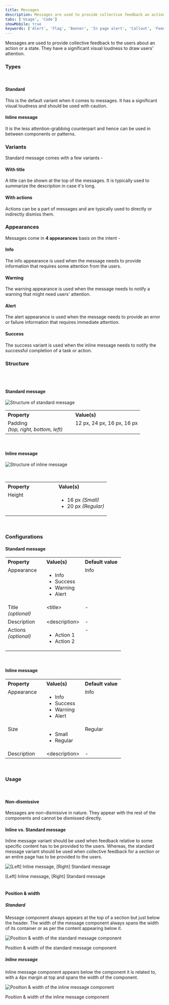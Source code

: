```yaml
---
title: Messages
description: Messages are used to provide collective feedback an action or a state.
tabs: ['Usage', 'Code']
showMobile: true
keywords: ['Alert', 'Flag', 'Banner', 'In page alert', 'Callout', 'Feedback', 'Notice']
---
```


Messages are used to provide collective feedback to the users about an action or a state. They have a significant visual loudness to draw users' attention.

### Types
<br/>

#### Standard
This is the default variant when it comes to messages. It has a significant visual loudness and should be used with caution.
<Preview name="components-message-info-message--info-message" />

#### Inline message
It is the less attention-grabbing counterpart and hence can be used in between components or patterns.
<Preview name="components-inlinemessage-appearance-info--info" />

### Variants

Standard message comes with a few variants -
#### With title
A title can be shown at the top of the messages. It is typically used to summarize the description in case it's long.
<Preview name="components-message-message-with-title--message-with-title" />

#### With actions
Actions can be a part of messages and are typically used to directly or indirectly dismiss them.
<Preview name="components-message-message-with-actions--message-with-actions" />

### Appearances
Messages come in **4 appearances** basis on the intent -

#### Info
The info appearance is used when the message needs to provide information that requires some attention from the users.
<Preview name="components-message-info-message--info-message" />
<Preview name="components-inlinemessage-appearance-info--info" />

#### Warning
The warning appearance is used when the message needs to notify a warning that might need users' attention.
<Preview name="components-message-warning-message--warning-message" />
<Preview name="components-inlinemessage-appearance-warning--warning" />

#### Alert
The alert appearance is used when the message needs to provide an error or failure information that requires immediate attention.
<Preview name="components-message-alert-message--alert-message" />
<Preview name="components-inlinemessage-appearance-alert--alert" />

#### Success
The success variant is used when the inline message needs to notify the successful completion of a task or action.
<Preview name="components-message-success-message--success-message" />
<Preview name="components-inlinemessage-appearance-success--success" />

### Structure
<br/>
<br/>

#### Standard message

![Structure of standard message](./images/message-structure.png)
<br/>

<table style="width: 100%">
 <tbody>
   <tr>
     <th style="width:50%; text-align: left;">Property</th>
     <th style="width:50%; text-align: left;">Value(s)</th>
   </tr>
   <tr style="vertical-align: top">
      <td>Padding<br/><em>(top, right, bottom, left)</em></td>
      <td>12 px, 24 px, 16 px, 16 px</td>
   </tr>
 </tbody>
</table>
<br/>

#### Inline message

![Structure of inline message](./images/inline-structure.png)

<br/>

<table style="width: 100%">
 <tbody>
   <tr>
     <th style="width:50%; text-align: left;">Property</th>
     <th style="width:50%; text-align: left;">Value(s)</th>
   </tr>
   <tr style="vertical-align: top">
     <td>Height</td>
     <td>
         <ul>
             <li>16 px <em>(Small)</em></li>
             <li>20 px <em>(Regular)</em></li>
         </ul>
     </td>
   </tr>
 </tbody>
</table>
<br/>

### Configurations
#### Standard message
<table style="width: 100%">
  <tbody>
    <tr>
      <th style="width:33%; text-align: left;">Property</th>
      <th style="width:33%; text-align: left;">Value(s)</th>
      <th style="width:33%; text-align: left;">Default value</th>
    </tr>
    <tr style="vertical-align: top">
      <td>Appearance</td>
      <td>
          <ul>
              <li>Info</li>
              <li>Success</li>
              <li>Warning</li>
              <li>Alert</li>
          </ul>
      </td>
      <td>Info</td>
    </tr>
    <tr style="vertical-align: top">
      <td>Title<br/><em>(optional)</em></td>
      <td>&#60;title&#62;</td>
      <td>-</td>
    </tr>
    <tr style="vertical-align: top">
      <td>Description</td>
      <td>&#60;description&#62;</td>
      <td>-</td>
    </tr>
    <tr style="vertical-align: top">
      <td>Actions<br/><em>(optional)</em></td>
      <td>
          <ul>
              <li>Action 1</li>
              <li>Action 2</li>
          </ul>
      </td>
      <td>-</td>
    </tr>
  </tbody>
</table>
<br/>

#### Inline message
<table style="width: 100%">
  <tbody>
    <tr>
      <th style="width:33%; text-align: left;">Property</th>
      <th style="width:33%; text-align: left;">Value(s)</th>
      <th style="width:33%; text-align: left;">Default value</th>
    </tr>
    <tr style="vertical-align: top">
      <td>Appearance</td>
      <td>
          <ul>
              <li>Info</li>
              <li>Success</li>
              <li>Warning</li>
              <li>Alert</li>
          </ul>
      </td>
      <td>Info</td>
    </tr>
    <tr style="vertical-align: top">
      <td>Size</td>
      <td>
          <ul>
              <li>Small</li>
              <li>Regular</li>
          </ul>
      </td>
      <td>Regular</td>
    </tr>
    <tr style="vertical-align: top">
      <td>Description</td>
      <td>&#60;description&#62;</td>
      <td>-</td>
    </tr>
  </tbody>
</table>
<br/>

### Usage
<br/>

#### Non-dismissive
Messages are non-dismissive in nature. They appear with the rest of the components and cannot be dismissed directly.

#### Inline vs. Standard message
Inline message variant should be used when feedback relative to some specific content has to be provided to the users. Whereas, the standard message variant should be used when collective feedback for a section or an entire page has to be provided to the users.

![[Left] Inline message, [Right] Standard message](./images/messages-1.png)
<Caption> [Left] Inline message, [Right] Standard message </Caption>

<br/>
<br/>

#### Position & width
##### Standard
Message component always appears at the top of a section but just below the header. The width of the message component always spans the width of its container or as per the content appearing below it.

![Position & width of the standard message component](./images/messages-2.png)
<Caption> Position & width of the standard message component </Caption>

<br/>

##### Inline message
Inline message component appears below the component it is related to, with a 4px margin at top and spans the width of the component.

![Position & width of the inline message component](./images/messages-3.png)
<Caption> Position & width of the inline message component </Caption>
<br/>
